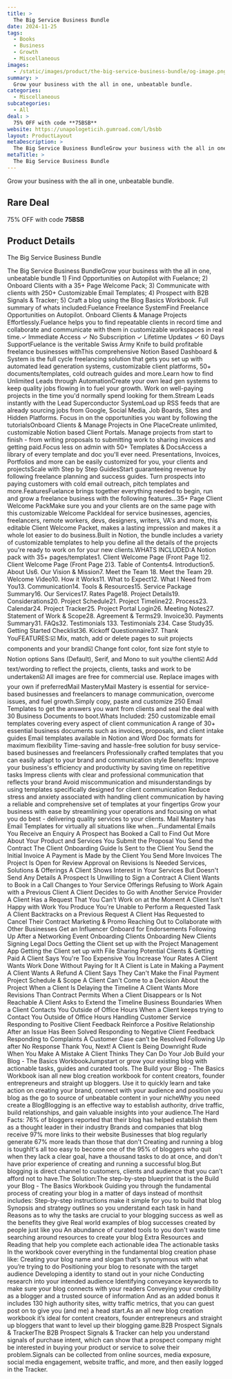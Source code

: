 ```yaml
---
title: >
  The Big Service Business Bundle
date: 2024-11-25
tags:
  - Books
  - Business
  - Growth
  - Miscellaneous
images:
  - /static/images/product/the-big-service-business-bundle/og-image.png
summary: >
  Grow your business with the all in one, unbeatable bundle.
categories:
  - Miscellaneous
subcategories:
  - All
deal: >
  75% OFF with code **75BSB**
website: https://unapologeticih.gumroad.com/l/bsbb
layout: ProductLayout
metaDescription: >
  The Big Service Business BundleGrow your business with the all in one, unbeatable bundle 1) Find Opportunities on Autopilot with Fuelance; 2) Onboard Clients with a 35+ Page Welcome Pack; 3) Communicate with clients with 250+ Customizable Email Templates; 4) Prospect with B2B Signals &amp; Tracker; 5) Craft a blog using the Blog Basics Workbook. Full summary of whats included:Fuelance Freelance SystemFind Freelance Opportunities on Autopilot. Onboard Clients &amp; Manage Projects Effortlessly.Fuelance helps you to find repeatable clients in record time and collaborate and communicate with them in customizable workspaces in real time.✓ Immediate Access ✓ No Subscription ✓ Lifetime Updates ✓ 60 Days SupportFuelance is the veritable Swiss Army Knife to build profitable freelance businesses withThis comprehensive Notion Based Dashboard &amp; System is the full cycle freelancing solution that gets you set up with automated lead generation systems, customizable client platforms, 50+ documents/templates, cold outreach guides and more.Learn how to find Unlimited Leads through AutomationCreate your own lead gen systems to keep quality jobs flowing in to fuel your growth. Work on well-paying projects in the time you'd normally spend looking for them.Stream Leads instantly with the Lead Superconductor SystemLoad up RSS feeds that are already sourcing jobs from Google, Social Media, Job Boards, Sites and Hidden Platforms. Focus in on the opportunities you want by following the tutorialsOnboard Clients &amp; Manage Projects in One PlaceCreate unlimited, customizable Notion based Client Portals. Manage projects from start to finish - from writing proposals to submitting work to sharing invoices and getting paid.Focus less on admin with 50+ Templates &amp; DocsAccess a library of every template and doc you'll ever need. Presentations, Invoices, Portfolios and more can be easily customized for you, your clients and projectsScale with Step by Step GuidesStart guaranteeing revenue by following freelance planning and success guides. Turn prospects into paying customers with cold email outreach, pitch templates and more.FeaturesFuelance brings together everything needed to begin, run and grow a freelance business with the following features...35+ Page Client Welcome PackMake sure you and your clients are on the same page with this customizable Welcome PackIdeal for service businesses, agencies, freelancers, remote workers, devs, designers, writers, VA's and more, this editable Client Welcome Packet, makes a lasting impression and makes it a whole lot easier to do business.Built in Notion, the bundle includes a variety of customizable templates to help you define all the details of the projects you're ready to work on for your new clients.WHATS INCLUDED:A Notion pack with 35+ pages/templates1. Client Welcome Page (Front Page 1)2. Client Welcome Page (Front Page 2)3. Table of Contents4. Introduction5. About Us6. Our Vision &amp; Mission7. Meet the Team 18. Meet the Team 29. Welcome Video10. How it Works11. What to Expect12. What I Need from You13. Communication14. Tools &amp; Resources15. Service Package Summary16. Our Services17. Rates Page18. Project Details19. Considerations20. Project Schedule21. Project Timeline22. Process23. Calendar24. Project Tracker25. Project Portal Login26. Meeting Notes27. Statement of Work &amp; Scope28. Agreement &amp; Terms29. Invoice30. Payments Summary31. FAQs32. Testimonials 133. Testimonials 234. Case Study35. Getting Started Checklist36. Kickoff Questionnaire37. Thank YouFEATURES:☑️ Mix, match, add or delete pages to suit projects components and your brand☑️ Change font color, font size font style to Notion options Sans (Default), Serif, and Mono to suit you/the client☑️ Add text/wording to reflect the projects, clients, tasks and work to be undertaken☑️ All images are free for commercial use. Replace images with your own if preferredMail MasteryMail Mastery is essential for service-based businesses and freelancers to manage communication, overcome issues, and fuel growth.Simply copy, paste and customize 250 Email Templates to get the answers you want from clients and seal the deal with 30 Business Documents to boot.Whats Included: 250 customizable email templates covering every aspect of client communication A range of 30+ essential business documents such as invoices, proposals, and client intake guides Email templates available in Notion and Word Doc formats for maximum flexibility Time-saving and hassle-free solution for busy service-based businesses and freelancers Professionally crafted templates that you can easily adapt to your brand and communication style Benefits: Improve your business's efficiency and productivity by saving time on repetitive tasks Impress clients with clear and professional communication that reflects your brand Avoid miscommunication and misunderstandings by using templates specifically designed for client communication Reduce stress and anxiety associated with handling client communication by having a reliable and comprehensive set of templates at your fingertips Grow your business with ease by streamlining your operations and focusing on what you do best - delivering quality services to your clients. Mail Mastery has Email Templates for virtually all situations like when...Fundamental Emails You Receive an Enquiry A Prospect has Booked a Call to Find Out More About Your Product and Services You Submit the Proposal You Send the Contract The Client Onboarding Guide Is Sent to the Client You Send the Initial Invoice A Payment is Made by the Client You Send More Invoices The Project Is Open for Review Approval on Revisions Is Needed Services, Solutions &amp; Offerings A Client Shows Interest in Your Services But Doesn't Send Any Details A Prospect Is Unwilling to Sign a Contract A Client Wants to Book in a Call Changes to Your Service Offerings Refusing to Work Again with a Previous Client A Client Decides to Go with Another Service Provider A Client Has a Request That You Can't Work on at the Moment A Client Isn't Happy with Work You Produce You're Unable to Perform a Requested Task A Client Backtracks on a Previous Request A Client Has Requested to Cancel Their Contract Marketing &amp; Promo Reaching Out to Collaborate with Other Businesses Get an Influencer Onboard for Endorsements Following Up After a Networking Event Onboarding Clients Onboarding New Clients Signing Legal Docs Getting the Client set up with the Project Management App Getting the Client set up with File Sharing Potential Clients &amp; Getting Paid A Client Says You're Too Expensive You Increase Your Rates A Client Wants Work Done Without Paying for It A Client is Late in Making a Payment A Client Wants A Refund A Client Says They Can't Make the Final Payment Project Schedule &amp; Scope A Client Can't Come to a Decision About the Project When a Client Is Delaying the Timeline A Client Wants More Revisions Than Contract Permits When a Client Disappears or Is Not Reachable A Client Asks to Extend the Timeline Business Boundaries When a Client Contacts You Outside of Office Hours When a Client keeps trying to Contact You Outside of Office Hours Handling Customer Service Responding to Positive Client Feedback Reinforce a Positive Relationship After an Issue Has Been Solved Responding to Negative Client Feedback Responding to Complaints A Customer Case can’t be Resolved Following Up after No Response Thank You, Next! A Client Is Being Downright Rude When You Make A Mistake A Client Thinks They Can Do Your Job Build your Blog - The Basics WorkbookJumpstart or grow your existing blog with actionable tasks, guides and curated tools. The Build your Blog - The Basics Workbook isan all new blog creation workbook for content creators, founder entrepreneurs and straight up bloggers. Use it to quickly learn and take action on creating your brand, connect with your audience and position you blog as the go to source of unbeatable content in your nicheWhy you need create a BlogBlogging is an effective way to establish authority, drive traffic, build relationships, and gain valuable insights into your audience.The Hard Facts: 76% of bloggers reported that their blog has helped establish them as a thought leader in their industry Brands and companies that blog receive 97% more links to their website Businesses that blog regularly generate 67% more leads than those that don't Creating and running a blog is toughIt's all too easy to become one of the 95% of bloggers who quit when they lack a clear goal, have a thousand tasks to do at once, and don't have prior experience of creating and running a successful blog.But blogging is direct channel to customers, clients and audience that you can’t afford not to have.The Solution:The step-by-step blueprint that is the Build your Blog - The Basics Workbook Guiding you through the fundamental process of creating your blog in a matter of days instead of monthsit includes: Step-by-step instructions make it simple for you to build that blog Synopsis and strategy outlines so you understand each task in hand Reasons as to why the tasks are crucial to your blogging success as well as the benefits they give Real world examples of blog successes created by people just like you An abundance of curated tools to you don't waste time searching around resources to create your blog Extra Resources and Reading that help you complete each actionable idea The actionable tasks In the workbook cover everything in the fundamental blog creation phase like: Creating your blog name and slogan that’s synonymous with what you’re trying to do Positioning your blog to resonate with the target audience Developing a identity to stand out in your niche Conducting research into your intended audience Identifying conveyance keywords to make sure your blog connects with your readers Conveying your credibility as a blogger and a trusted source of information And as an added bonus it includes 130 high authority sites, witty traffic metrics, that you can guest post on to give you (and me) a head start.As an all new blog creation workbook it’s ideal for content creators, founder entrepreneurs and straight up bloggers that want to level up their blogging game.B2B Prospect Signals &amp; TrackerThe B2B Prospect Signals &amp; Tracker can help you understand signals of purchase intent, which can show that a prospect company might be interested in buying your product or service to solve their problem.Signals can be collected from online sources, media exposure, social media engagement, website traffic, and more, and then easily logged in the Tracker.
metaTitle: >
  The Big Service Business Bundle
---
```

Grow your business with the all in one, unbeatable bundle.

## Rare Deal

75% OFF with code **75BSB**

## Product Details
The Big Service Business Bundle

The Big Service Business BundleGrow your business with the all in one, unbeatable bundle 1) Find Opportunities on Autopilot with Fuelance; 2) Onboard Clients with a 35+ Page Welcome Pack; 3) Communicate with clients with 250+ Customizable Email Templates; 4) Prospect with B2B Signals &amp; Tracker; 5) Craft a blog using the Blog Basics Workbook. Full summary of whats included:Fuelance Freelance SystemFind Freelance Opportunities on Autopilot. Onboard Clients &amp; Manage Projects Effortlessly.Fuelance helps you to find repeatable clients in record time and collaborate and communicate with them in customizable workspaces in real time.✓ Immediate Access ✓ No Subscription ✓ Lifetime Updates ✓ 60 Days SupportFuelance is the veritable Swiss Army Knife to build profitable freelance businesses withThis comprehensive Notion Based Dashboard &amp; System is the full cycle freelancing solution that gets you set up with automated lead generation systems, customizable client platforms, 50+ documents/templates, cold outreach guides and more.Learn how to find Unlimited Leads through AutomationCreate your own lead gen systems to keep quality jobs flowing in to fuel your growth. Work on well-paying projects in the time you'd normally spend looking for them.Stream Leads instantly with the Lead Superconductor SystemLoad up RSS feeds that are already sourcing jobs from Google, Social Media, Job Boards, Sites and Hidden Platforms. Focus in on the opportunities you want by following the tutorialsOnboard Clients &amp; Manage Projects in One PlaceCreate unlimited, customizable Notion based Client Portals. Manage projects from start to finish - from writing proposals to submitting work to sharing invoices and getting paid.Focus less on admin with 50+ Templates &amp; DocsAccess a library of every template and doc you'll ever need. Presentations, Invoices, Portfolios and more can be easily customized for you, your clients and projectsScale with Step by Step GuidesStart guaranteeing revenue by following freelance planning and success guides. Turn prospects into paying customers with cold email outreach, pitch templates and more.FeaturesFuelance brings together everything needed to begin, run and grow a freelance business with the following features...35+ Page Client Welcome PackMake sure you and your clients are on the same page with this customizable Welcome PackIdeal for service businesses, agencies, freelancers, remote workers, devs, designers, writers, VA's and more, this editable Client Welcome Packet, makes a lasting impression and makes it a whole lot easier to do business.Built in Notion, the bundle includes a variety of customizable templates to help you define all the details of the projects you're ready to work on for your new clients.WHATS INCLUDED:A Notion pack with 35+ pages/templates1. Client Welcome Page (Front Page 1)2. Client Welcome Page (Front Page 2)3. Table of Contents4. Introduction5. About Us6. Our Vision &amp; Mission7. Meet the Team 18. Meet the Team 29. Welcome Video10. How it Works11. What to Expect12. What I Need from You13. Communication14. Tools &amp; Resources15. Service Package Summary16. Our Services17. Rates Page18. Project Details19. Considerations20. Project Schedule21. Project Timeline22. Process23. Calendar24. Project Tracker25. Project Portal Login26. Meeting Notes27. Statement of Work &amp; Scope28. Agreement &amp; Terms29. Invoice30. Payments Summary31. FAQs32. Testimonials 133. Testimonials 234. Case Study35. Getting Started Checklist36. Kickoff Questionnaire37. Thank YouFEATURES:☑️ Mix, match, add or delete pages to suit projects components and your brand☑️ Change font color, font size font style to Notion options Sans (Default), Serif, and Mono to suit you/the client☑️ Add text/wording to reflect the projects, clients, tasks and work to be undertaken☑️ All images are free for commercial use. Replace images with your own if preferredMail MasteryMail Mastery is essential for service-based businesses and freelancers to manage communication, overcome issues, and fuel growth.Simply copy, paste and customize 250 Email Templates to get the answers you want from clients and seal the deal with 30 Business Documents to boot.Whats Included: 250 customizable email templates covering every aspect of client communication A range of 30+ essential business documents such as invoices, proposals, and client intake guides Email templates available in Notion and Word Doc formats for maximum flexibility Time-saving and hassle-free solution for busy service-based businesses and freelancers Professionally crafted templates that you can easily adapt to your brand and communication style Benefits: Improve your business's efficiency and productivity by saving time on repetitive tasks Impress clients with clear and professional communication that reflects your brand Avoid miscommunication and misunderstandings by using templates specifically designed for client communication Reduce stress and anxiety associated with handling client communication by having a reliable and comprehensive set of templates at your fingertips Grow your business with ease by streamlining your operations and focusing on what you do best - delivering quality services to your clients. Mail Mastery has Email Templates for virtually all situations like when...Fundamental Emails You Receive an Enquiry A Prospect has Booked a Call to Find Out More About Your Product and Services You Submit the Proposal You Send the Contract The Client Onboarding Guide Is Sent to the Client You Send the Initial Invoice A Payment is Made by the Client You Send More Invoices The Project Is Open for Review Approval on Revisions Is Needed Services, Solutions &amp; Offerings A Client Shows Interest in Your Services But Doesn't Send Any Details A Prospect Is Unwilling to Sign a Contract A Client Wants to Book in a Call Changes to Your Service Offerings Refusing to Work Again with a Previous Client A Client Decides to Go with Another Service Provider A Client Has a Request That You Can't Work on at the Moment A Client Isn't Happy with Work You Produce You're Unable to Perform a Requested Task A Client Backtracks on a Previous Request A Client Has Requested to Cancel Their Contract Marketing &amp; Promo Reaching Out to Collaborate with Other Businesses Get an Influencer Onboard for Endorsements Following Up After a Networking Event Onboarding Clients Onboarding New Clients Signing Legal Docs Getting the Client set up with the Project Management App Getting the Client set up with File Sharing Potential Clients &amp; Getting Paid A Client Says You're Too Expensive You Increase Your Rates A Client Wants Work Done Without Paying for It A Client is Late in Making a Payment A Client Wants A Refund A Client Says They Can't Make the Final Payment Project Schedule &amp; Scope A Client Can't Come to a Decision About the Project When a Client Is Delaying the Timeline A Client Wants More Revisions Than Contract Permits When a Client Disappears or Is Not Reachable A Client Asks to Extend the Timeline Business Boundaries When a Client Contacts You Outside of Office Hours When a Client keeps trying to Contact You Outside of Office Hours Handling Customer Service Responding to Positive Client Feedback Reinforce a Positive Relationship After an Issue Has Been Solved Responding to Negative Client Feedback Responding to Complaints A Customer Case can’t be Resolved Following Up after No Response Thank You, Next! A Client Is Being Downright Rude When You Make A Mistake A Client Thinks They Can Do Your Job Build your Blog - The Basics WorkbookJumpstart or grow your existing blog with actionable tasks, guides and curated tools. The Build your Blog - The Basics Workbook isan all new blog creation workbook for content creators, founder entrepreneurs and straight up bloggers. Use it to quickly learn and take action on creating your brand, connect with your audience and position you blog as the go to source of unbeatable content in your nicheWhy you need create a BlogBlogging is an effective way to establish authority, drive traffic, build relationships, and gain valuable insights into your audience.The Hard Facts: 76% of bloggers reported that their blog has helped establish them as a thought leader in their industry Brands and companies that blog receive 97% more links to their website Businesses that blog regularly generate 67% more leads than those that don't Creating and running a blog is toughIt's all too easy to become one of the 95% of bloggers who quit when they lack a clear goal, have a thousand tasks to do at once, and don't have prior experience of creating and running a successful blog.But blogging is direct channel to customers, clients and audience that you can’t afford not to have.The Solution:The step-by-step blueprint that is the Build your Blog - The Basics Workbook Guiding you through the fundamental process of creating your blog in a matter of days instead of monthsit includes: Step-by-step instructions make it simple for you to build that blog Synopsis and strategy outlines so you understand each task in hand Reasons as to why the tasks are crucial to your blogging success as well as the benefits they give Real world examples of blog successes created by people just like you An abundance of curated tools to you don't waste time searching around resources to create your blog Extra Resources and Reading that help you complete each actionable idea The actionable tasks In the workbook cover everything in the fundamental blog creation phase like: Creating your blog name and slogan that’s synonymous with what you’re trying to do Positioning your blog to resonate with the target audience Developing a identity to stand out in your niche Conducting research into your intended audience Identifying conveyance keywords to make sure your blog connects with your readers Conveying your credibility as a blogger and a trusted source of information And as an added bonus it includes 130 high authority sites, witty traffic metrics, that you can guest post on to give you (and me) a head start.As an all new blog creation workbook it’s ideal for content creators, founder entrepreneurs and straight up bloggers that want to level up their blogging game.B2B Prospect Signals &amp; TrackerThe B2B Prospect Signals &amp; Tracker can help you understand signals of purchase intent, which can show that a prospect company might be interested in buying your product or service to solve their problem.Signals can be collected from online sources, media exposure, social media engagement, website traffic, and more, and then easily logged in the Tracker.
